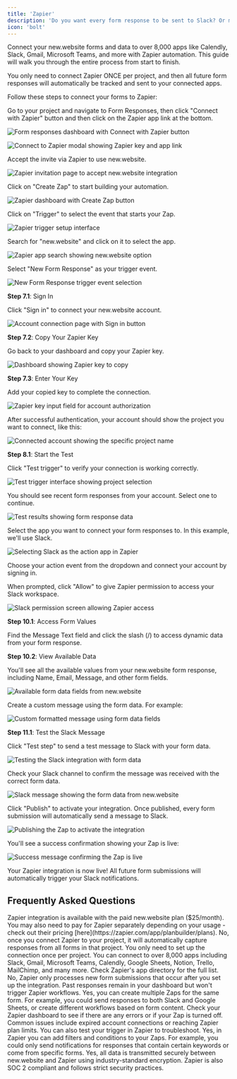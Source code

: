 ```yaml
---
title: 'Zapier'
description: 'Do you want every form response to be sent to Slack? Or maybe an email? Any other automation? With Zapier, you can automate any action when someone submits your form.'
icon: 'bolt'
---
```


Connect your new.website forms and data to over 8,000 apps like Calendly, Slack, Gmail, Microsoft Teams, and more with Zapier automation. This guide will walk you through the entire process from start to finish.

<Tip>
You only need to connect Zapier ONCE per project, and then all future form responses will automatically be tracked and sent to your connected apps.
</Tip>

Follow these steps to connect your forms to Zapier:

<Steps>
  <Step title="Connect with Zapier">

Go to your project and navigate to Form Responses, then click "Connect with Zapier" button and then click on the Zapier app link at the bottom.

<img
  src="/images/features/zapier/dashboard.png"
  alt="Form responses dashboard with Connect with Zapier button"
/>

<img
  src="/images/features/zapier/step-1.png"
  alt="Connect to Zapier modal showing Zapier key and app link"
/>

  </Step>
  
  <Step title="Accept the Zapier Invite">

Accept the invite via Zapier to use new.website.

<img
  src="/images/features/zapier/step-2.png"
  alt="Zapier invitation page to accept new.website integration"
/>

  </Step>
  
  <Step title="Create Zap">

Click on "Create Zap" to start building your automation.

<img
  src="/images/features/zapier/step-3.png"
  alt="Zapier dashboard with Create Zap button"
/>

  </Step>
  
  <Step title="Set up Trigger">

Click on "Trigger" to select the event that starts your Zap.

<img
  src="/images/features/zapier/step-4.png"
  alt="Zapier trigger setup interface"
/>

  </Step>
  
  <Step title="Search for new.website">

Search for "new.website" and click on it to select the app.

<img
  src="/images/features/zapier/step-5.png"
  alt="Zapier app search showing new.website option"
/>

  </Step>
  
  <Step title="Select Trigger Event">

Select "New Form Response" as your trigger event.

<img
  src="/images/features/zapier/step-6.png"
  alt="New Form Response trigger event selection"
/>

  </Step>
  
  <Step title="Connect Your Account">

**Step 7.1**: Sign In

Click "Sign in" to connect your new.website account.

<img
  src="/images/features/zapier/step-7-1.png"
  alt="Account connection page with Sign in button"
/>

**Step 7.2**: Copy Your Zapier Key

Go back to your dashboard and copy your Zapier key.

<img
  src="/images/features/zapier/step-7-2.png"
  alt="Dashboard showing Zapier key to copy"
/>

**Step 7.3**: Enter Your Key

Add your copied key to complete the connection.

<img
  src="/images/features/zapier/step-7-3.png"
  alt="Zapier key input field for account authorization"
/>

After successful authentication, your account should show the project you want to connect, like this:

<img
  src="/images/features/zapier/step-7-4.png"
  alt="Connected account showing the specific project name"
/>

  </Step>
  
  <Step title="Test Your Trigger">

**Step 8.1**: Start the Test

Click "Test trigger" to verify your connection is working correctly.

<img
  src="/images/features/zapier/step-8-1.png"
  alt="Test trigger interface showing project selection"
/>

You should see recent form responses from your account. Select one to continue.

<img
  src="/images/features/zapier/step-8-2.png"
  alt="Test results showing form response data"
/>

  </Step>
  
  <Step title="Choose Action App">

Select the app you want to connect your form responses to. In this example, we'll use Slack.

<img
  src="/images/features/zapier/step-9.png"
  alt="Selecting Slack as the action app in Zapier"
/>

Choose your action event from the dropdown and connect your account by signing in.

When prompted, click "Allow" to give Zapier permission to access your Slack workspace.

<img
  src="/images/features/zapier/step-9-1.png"
  alt="Slack permission screen allowing Zapier access"
/>

  </Step>
  
  <Step title="Map Form Data to Your App">

**Step 10.1**: Access Form Values

Find the Message Text field and click the slash (/) to access dynamic data from your form response.

**Step 10.2**: View Available Data

You'll see all the available values from your new.website form response, including Name, Email, Message, and other form fields.

<img
  src="/images/features/zapier/step-10-2.png"
  alt="Available form data fields from new.website"
/>

Create a custom message using the form data. For example:

<img
  src="/images/features/zapier/step-10-3.png"
  alt="Custom formatted message using form data fields"
/>

  </Step>
  
  <Step title="Test Your Integration">

**Step 11.1**: Test the Slack Message

Click "Test step" to send a test message to Slack with your form data.

<img
  src="/images/features/zapier/step-11-1.png"
  alt="Testing the Slack integration with form data"
/>

Check your Slack channel to confirm the message was received with the correct form data.

<img
  src="/images/features/zapier/step-11-2.png"
  alt="Slack message showing the form data from new.website"
/>

  </Step>
  
  <Step title="Publish Your Zap">

Click "Publish" to activate your integration. Once published, every form submission will automatically send a message to Slack.

<img
  src="/images/features/zapier/step-12-1.png"
  alt="Publishing the Zap to activate the integration"
/>

You'll see a success confirmation showing your Zap is live:

<img
  src="/images/features/zapier/step-12-2.png"
  alt="Success message confirming the Zap is live"
/>

Your Zapier integration is now live! All future form submissions will automatically trigger your Slack notifications.

  </Step>
</Steps>

## Frequently Asked Questions

<AccordionGroup>
  <Accordion title="How much does Zapier integration cost?">
    Zapier integration is available with the paid new.website plan ($25/month). You may also need to pay for Zapier separately depending on your usage - check out their pricing [here](https://zapier.com/app/planbuilder/plans).
  </Accordion>

  <Accordion title="Do I need to reconnect Zapier for each form?">
    No, once you connect Zapier to your project, it will automatically capture responses from all forms in that project. You only need to set up the connection once per project.
  </Accordion>

  <Accordion title="What apps can I connect to with Zapier?">
    You can connect to over 8,000 apps including Slack, Gmail, Microsoft Teams, Calendly, Google Sheets, Notion, Trello, MailChimp, and many more. Check Zapier's app directory for the full list.
  </Accordion>

  <Accordion title="Will past form responses be sent to Zapier?">
    No, Zapier only processes new form submissions that occur after you set up the integration. Past responses remain in your dashboard but won't trigger Zapier workflows.
  </Accordion>

  <Accordion title="Can I create multiple workflows for the same form?">
    Yes, you can create multiple Zaps for the same form. For example, you could send responses to both Slack and Google Sheets, or create different workflows based on form content.
  </Accordion>

  <Accordion title="What if my Zapier automation stops working?">
    Check your Zapier dashboard to see if there are any errors or if your Zap is turned off. Common issues include expired account connections or reaching Zapier plan limits. You can also test your trigger in Zapier to troubleshoot.
  </Accordion>

  <Accordion title="Can I filter which form responses trigger workflows?">
    Yes, in Zapier you can add filters and conditions to your Zaps. For example, you could only send notifications for responses that contain certain keywords or come from specific forms.
  </Accordion>

  <Accordion title="Is my form data secure when using Zapier?">
    Yes, all data is transmitted securely between new.website and Zapier using industry-standard encryption. Zapier is also SOC 2 compliant and follows strict security practices.
  </Accordion>
</AccordionGroup>